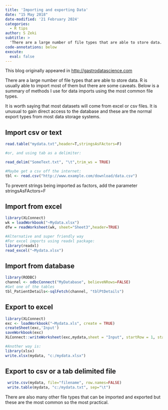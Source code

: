 ```yaml
---
title: 'Importing and exporting Data'
date: "15 May 2018"
date-modified: '21 February 2024'
categories:
  - R tips
author: S Zeki
subtitle: >
  'There are a large number of file types that are able to store data. R is usually able to import most of them but there are some caveats.'
code-annotations: below
execute: 
  eval: false
---
```


This blog originally appeared in [http://gastrodatascience.com](http://gastrodatascience.com)

There are a large number of file types that are able to store data. R is usually able to import most of them but there are some caveats. Below is a summary of methods I use for data imports using the most common file types.

It is worth saying that most datasets will come from excel or csv files. It is unusual to gain direct access to the database and these are the normal export types from most data storage systems.

## Import csv or text

```r
read.table("mydata.txt",header=T,stringsAsFActors=F) 

#or, and using tab as a delimiter:

read_delim("SomeText.txt", "\t",trim_ws = TRUE)

#Maybe get a csv off the internet:
tbl <- read.csv("http://www.example.com/download/data.csv")
```

To prevent strings being imported as factors, add the parameter stringsAsFActors=F

## Import from excel

```r
library(XLConnect)
wk = loadWorkbook("~Mydata.xlsx")
dfw = readWorksheet(wk, sheet="Sheet3",header=TRUE)

#Alternative and super friendly way
#For excel imports using readxl package:
library(readxl)
read_excel("~Mydata.xlsx")
```

## Import from database

```r
library(RODBC)
channel <- odbcConnect("MyDatabase", believeNRows=FALSE)
#Get one of the tables
tbl_PatientDetails<-sqlFetch(channel, "tblPtDetails")
```

## Export to excel

```r
library(XLConnect)
exc <- loadWorkbook("~Mydata.xls", create = TRUE)
createSheet(exc,'Input')
saveWorkbook(exc)
XLConnect::writeWorksheet(exc,mydata,sheet = "Input", startRow = 1, startCol = 2)

#Another way is:
library(xlsx)
write.xlsx(mydata, "c:/mydata.xlsx")
```

## Export to csv or a tab delimited file

```r
 write.csv(mydata, file="filename", row.names=FALSE)
 write.table(mydata, "c:/mydata.txt", sep="\t")
```

There are also many other file types that can be imported and exported but these are the most common so the most practical.
